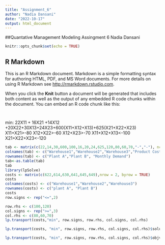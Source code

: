 ---
title: "Assignment_6"
author: "Nadia Dansani"
date: "2022-10-17"
output: html_document
---
##Quantative Management Modeling 
Assingment 6
Nadia Dansani

```{r setup, include=FALSE}
knitr::opts_chunk$set(echo = TRUE)
```

## R Markdown

This is an R Markdown document. Markdown is a simple formatting syntax for authoring HTML, PDF, and MS Word documents. For more details on using R Markdown see <http://rmarkdown.rstudio.com>.

When you click the **Knit** button a document will be generated that includes both content as well as the output of any embedded R code chunks within the document. You can embed an R code chunk like this:

```{r transportation}
```
## 
min: 22X11 + 16X21 +14X12 +20X22+30X13+24X23+600(X11+X12+X13)+625(X21+X22+X23)
X11+X21>-80
X12+X22>-60
X12+X23>-70
X11+X12+X13<-100
X21+X22+X23<-120

```{r transportation}
tab <- matrix(c(22,14,30,600,100,16,20,24,625,120,80,60,70,"-","-"), ncol=5,byrow=TRUE)
colnames(tab) <- c("Warehouse1","Warehouse2","Warehouse3","Product Cost","Production Capacity")
rownames(tab) <- c("Plant A","Plant B", "Monthly Demand")
tab<-as.table(tab)
tab
library(lpSolve)
costs <- matrix(c(622,614,630,641,645,649),nrow = 2, byrow = TRUE)
costs
colnames(costs) <- c("Warehouse1","Warehouse2","Warehouse3")
rownames(costs) <- c("plant A", "Plant B")
costs
row.signs <- rep("<=",2)

row.rhs <- c(100,120)
col.signs <- rep(">=",3)
col.rhs <- c(80,60,70)
lp.transport(costs,"min", row.signs, row.rhs, col.signs, col.rhs)

lp.transport(costs, "min", row.signs, row.rhs, col.signs, col.rhs)$solution

lp.transport(costs, "min", row.signs, row.rhs, col.signs, col.rhs)$objval
```
